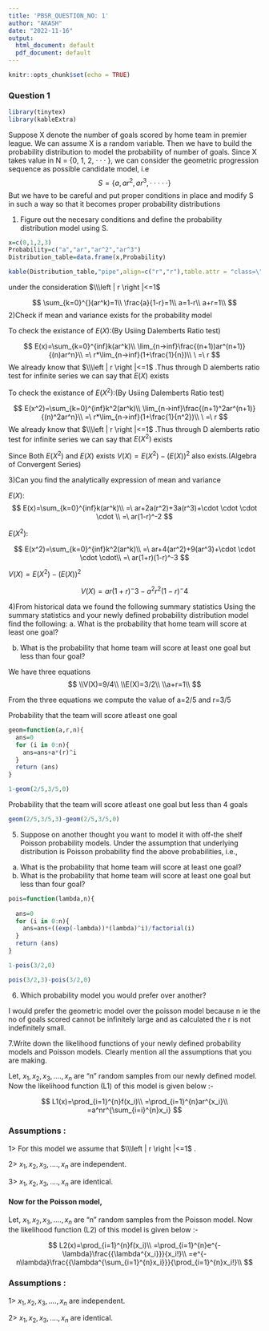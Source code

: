 ---
title: 'PBSR_QUESTION_NO: 1'
author: "AKASH"
date: "2022-11-16"
output:
  html_document: default
  pdf_document: default
---

```{r setup, include=FALSE}
knitr::opts_chunk$set(echo = TRUE)
```

### Question 1
```{r}

library(tinytex)
library(kableExtra)
```



Suppose X denote the number of goals scored by home team in premier league. We can assume X is a
random variable. Then we have to build the probability distribution to model the probability of number
of goals. Since X takes value in N = {0, 1, 2, · · · }, we can consider the geometric progression sequence as
possible candidate model, i.e
$$
S =\left \{ a,ar^2,ar^3,\cdot \cdot \cdot \cdot \cdot  \right \}
$$
But we have to be careful and put proper conditions in place and modify S in such a way so that it becomes
proper probability distributions\br

1) Figure out the necesary conditions and define the probability distribution model using S.\br


```{r}
x=c(0,1,2,3)
Probability=c("a","ar","ar^2","ar^3")
Distribution_table=data.frame(x,Probability)

```

```{r}
kable(Distribution_table,"pipe",align=c("r","r"),table.attr = "class=\"striped\"")
```
under the consideration $\\\left | r \right |<=1$

$$
\sum_{k=0}^{}(ar^k)=1\\
\frac{a}{1-r}=1\\
a=1-r\\
a+r=1\\
$$
2)Check if mean and variance exists for the probability model\br

To check the existance of $E(X)$:(By Usiing Dalemberts Ratio test)


$$
E(x)=\sum_{k=0}^{inf}k(ar^k)\\
\lim_{n->inf}\frac{(n+1))ar^(n+1)}{(n)ar^n}\\
=\ r*\lim_{n->inf}(1+\frac{1}{n})\\
\
=\ r
$$
We already know that $\\\left | r \right |<=1$ .Thus through
D alemberts ratio test for infinite series we can say that $E(X)$ exists

To check the existance of $E(X^2)$:(By Usiing Dalemberts Ratio test)

$$
E(x^2)=\sum_{k=0}^{inf}k^2(ar^k)\\
\lim_{n->inf}\frac{(n+1)^2ar^(n+1)}{(n)^2ar^n}\\
=\ r*\lim_{n->inf}(1+\frac{1}{n^2})\\
\
=\ r
$$
We already know that $\\\left | r \right |<=1$ .Thus through
D alemberts ratio test for infinite series we can say that $E(X^2)$ exists

Since Both $E(X^2)$ and $E(X)$ exists $V(X)=E(X^2)-(E(X))^2$ also exists.(Algebra of Convergent Series)




3)Can you find the analytically expression of mean and variance\br

$E(X)$:\br
$$
E(x)=\sum_{k=0}^{inf}k(ar^k)\\
=\ ar+2a(r^2)+3a(r^3)+\cdot \cdot \cdot \cdot \\
=\ ar(1-r)^-2
$$

$E(X^2)$:\br

$$
E(x^2)=\sum_{k=0}^{inf}k^2(ar^k)\\
=\ ar+4(ar^2)+9(ar^3)+\cdot \cdot \cdot \cdot\\
=\ ar(1+r)(1-r)^-3
$$

$V(X)=E(X^2)-(E(X))^2$ 

$$
V(X)=ar(1+r)^-3-a^2r^2(1-r)^-4
$$

4)From historical data we found the following summary statistics\br
Using the summary statistics and your newly defined probability distribution model find the following:
 a. What is the probability that home team will score at least one goal?\br

 b. What is the probability that home team will score at least one goal but less than four goal?
 
We have three equations
$$
\\V(X)=9/4\\
\\E(X)=3/2\\
\\a+r=1\\
$$

From the three equations we compute the value of a=2/5 and r=3/5

Probability that the team will score atleast one goal

```{r}
geom=function(a,r,n){
  ans=0
  for (i in 0:n){
    ans=ans+a*(r)^i
  }
  return (ans)
}
```

```{r}
1-geom(2/5,3/5,0)
```
Probability that the team will score atleast one goal but less than 4 goals

```{r}
geom(2/5,3/5,3)-geom(2/5,3/5,0)
```
5. Suppose on another thought you want to model it with off-the shelf Poisson probability models. Under the assumption that underlying distribution is Poisson probability find the above probabilities, i.e.,
 a. What is the probability that home team will score at least one goal?
 b. What is the probability that home team will score at least one goal but less than four goal?
 
```{r}
pois=function(lambda,n){
  
  ans=0
  for (i in 0:n){
    ans=ans+((exp(-lambda))*(lambda)^i)/factorial(i)
  }
  return (ans)
}
```
 
```{r}
1-pois(3/2,0)
```
```{r}
pois(3/2,3)-pois(3/2,0)
```
6. Which probability model you would prefer over another?

I would prefer the geometric model over the poisson model because n ie the no of goals scored cannot be infinitely large and as calculated the r is not indefinitely small.


7.Write down the likelihood functions of your newly defined probability models and Poisson models. Clearly mention all the assumptions that you are making.


Let, $x_1,x_2,x_3,....,x_n$ are "n" random samples from our newly defined model.
Now the likelihood function (L1) of this model is given below :-

$$
L1(x)=\prod_{i=1}^{n}f(x_i)\\
=\prod_{i=1}^{n}ar^{x_i}\\
=a^nr^{\sum_{i=i}^{n}x_i}
$$

### Assumptions :

1> For this model we assume that $\\\left | r \right |<=1$ .

2> $x_1,x_2,x_3,....,x_n$ are independent.

3> $x_1,x_2,x_3,....,x_n$ are identical.

#### Now for the Poisson model,

Let, $x_1,x_2,x_3,....,x_n$ are "n" random samples from the Poisson model.
Now the likelihood function (L2) of this model is given below :-


$$
L2(x)=\prod_{i=1}^{n}f(x_i)\\
=\prod_{i=1}^{n}e^{-\lambda}\frac{{\lambda^{x_i}}}{x_i!}\\
=e^{-n\lambda}\frac{{\lambda^{\sum_{i=1}^{n}x_i}}}{\prod_{i=1}^{n}x_i!}\\
$$

### Assumptions :

1> $x_1,x_2,x_3,....,x_n$ are independent.

2> $x_1,x_2,x_3,....,x_n$ are identical.


